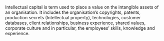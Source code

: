 Intellectual capital is term used to place a value on the intangible assets of an organisation. It includes the organisation’s copyrights, patents, production secrets (Intellectual property), technologies, customer databases, client relationships, business experience, shared values, corporate culture and in particular, the employees’ skills, knowledge and experience.

{{rfd}}